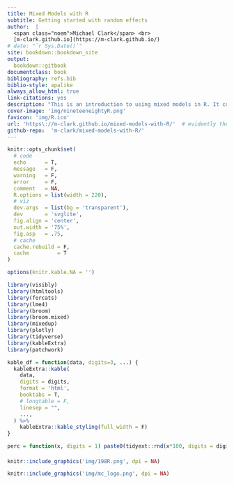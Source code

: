 ```yaml
---
title: Mixed Models with R
subtitle: Getting started with random effects
author:  |
  <span class="noem">Michael Clark</span> <br>
  [m-clark.github.io](https://m-clark.github.io/)
# date: "`r Sys.Date()`"
site: bookdown::bookdown_site
output:
  bookdown::gitbook
documentclass: book
bibliography: refs.bib
biblio-style: apalike
always_allow_html: true
link-citations: yes
description: "This is an introduction to using mixed models in R. It covers the most common techniques employed, with demonstration primarily via the lme4 package.  Discussion includes extensions into generalized mixed models, Bayesian approaches, and realms beyond."
cover-image: 'img/nineteeneightyR.png'
favicon: 'img/R.ico'
url: 'https\://m-clark.github.io/mixed-models-with-R/'  # evidently the \: is required or you'll get text in the title/toc area
github-repo:  'm-clark/mixed-models-with-R/'
---
```





```r
knitr::opts_chunk$set(
  # code
  echo      = T,
  message   = F,
  warning   = F,
  error     = F,
  comment   = NA,
  R.options = list(width = 220),
  # viz
  dev.args  = list(bg = 'transparent'),
  dev       = 'svglite',
  fig.align = 'center',
  out.width = '75%',
  fig.asp   = .75,
  # cache
  cache.rebuild = F,
  cache         = T
)

options(knitr.kable.NA = '')
```

```r
library(visibly)
library(htmltools)
library(forcats)
library(lme4)
library(broom)
library(broom.mixed)
library(mixedup)
library(plotly)
library(tidyverse)
library(kableExtra)
library(patchwork)

kable_df = function(data, digits=3, ...) {
  kableExtra::kable(
    data,
    digits = digits,
    format = 'html',
    booktabs = T,
    # longtable = F,
    linesep = "", 
    ...,
  ) %>% 
    kableExtra::kable_styling(full_width = F)
}

perc = function(x, digits = 1) paste0(tidyext::rnd(x*100, digits = digits), '%')
```

####

```r
knitr::include_graphics('img/198R.png', dpi = NA)
```

```r
knitr::include_graphics('img/mc_logo.png', dpi = NA)
```
